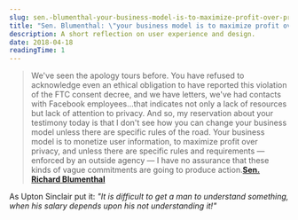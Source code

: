 ```yaml
---
slug: sen.-blumenthal-your-business-model-is-to-maximize-profit-over-privacy.
title: "Sen. Blumenthal: \"your business model is to maximize profit over privacy.\""
description: A short reflection on user experience and design.
date: 2018-04-18
readingTime: 1
---
```


>We've seen the apology tours before. You have refused to acknowledge even an ethical obligation to have reported this violation of the FTC consent decree, and we have letters, we've had contacts with Facebook employees…that indicates not only a lack of resources but lack of attention to privacy. And so, my reservation about your testimony today is that I don't see how you can change your business model unless there are specific rules of the road. Your business model is to monetize user information, to maximize profit over privacy, and unless there are specific rules and requirements — enforced by an outside agency — I have no assurance that these kinds of vague commitments are going to produce action.**<a href="https://arstechnica.com/tech-policy/2018/04/facebook-ceo-puts-on-suit-and-a-smile-to-try-to-seduce-assuage-senators/">Sen. Richard Blumenthal</a>**

As Upton Sinclair put it: _"It is difficult to get a man to understand something, when his salary depends upon his not understanding it!"_